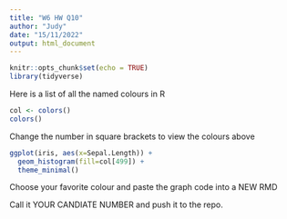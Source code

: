 ```yaml
---
title: "W6 HW Q10"
author: "Judy"
date: "15/11/2022"
output: html_document
---
```


```r
knitr::opts_chunk$set(echo = TRUE)
library(tidyverse)
```

Here is a list of all the named colours in R
```r
col <- colors()
colors()
```
Change the number in square brackets to view the colours above
```r
ggplot(iris, aes(x=Sepal.Length)) +
  geom_histogram(fill=col[499]) +
  theme_minimal()
```

Choose your favorite colour and paste the graph code into a NEW RMD

Call it YOUR CANDIATE NUMBER and push it to the repo.
